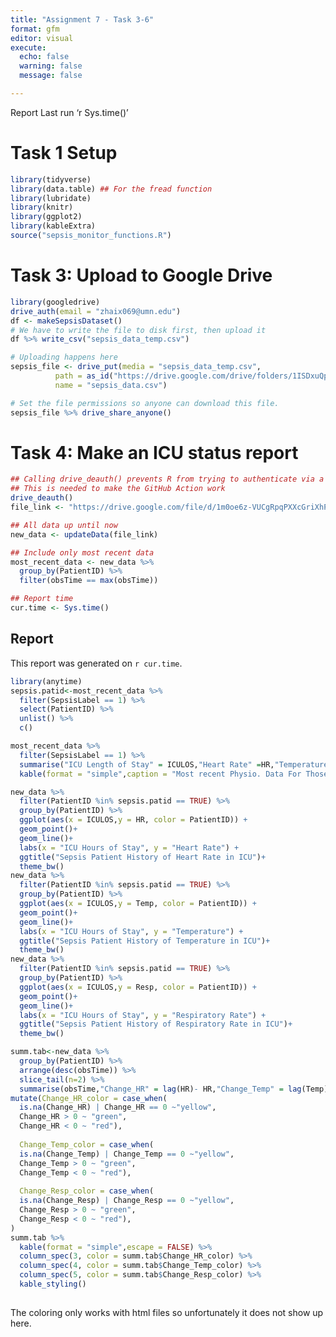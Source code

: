 ```yaml
---
title: "Assignment 7 - Task 3-6"
format: gfm
editor: visual
execute: 
  echo: false
  warning: false
  message: false

---
```


Report Last run 'r Sys.time()'

# Task 1 Setup

```r
library(tidyverse)
library(data.table) ## For the fread function
library(lubridate)
library(knitr)
library(ggplot2)
library(kableExtra)
source("sepsis_monitor_functions.R")
```

# Task 3: Upload to Google Drive

```r
library(googledrive)
drive_auth(email = "zhaix069@umn.edu")
df <- makeSepsisDataset()
# We have to write the file to disk first, then upload it
df %>% write_csv("sepsis_data_temp.csv")

# Uploading happens here
sepsis_file <- drive_put(media = "sepsis_data_temp.csv", 
          path = as_id("https://drive.google.com/drive/folders/1ISDxuQptb8zOHTrmg8YBBGUvQjkClJUW"),
          name = "sepsis_data.csv")

# Set the file permissions so anyone can download this file.
sepsis_file %>% drive_share_anyone()
```

# Task 4: Make an ICU status report

```r
## Calling drive_deauth() prevents R from trying to authenticate via a browser
## This is needed to make the GitHub Action work
drive_deauth()
file_link <- "https://drive.google.com/file/d/1m0oe6z-VUCgRpqPXXcGriXhPpSBFWzSt/view?usp=sharing"

## All data up until now
new_data <- updateData(file_link)

## Include only most recent data
most_recent_data <- new_data %>%
  group_by(PatientID) %>%
  filter(obsTime == max(obsTime))

## Report time
cur.time <- Sys.time()
```

## Report

This report was generated on `r cur.time`.

```r
library(anytime)
sepsis.patid<-most_recent_data %>% 
  filter(SepsisLabel == 1) %>%
  select(PatientID) %>%
  unlist() %>%
  c()

most_recent_data %>% 
  filter(SepsisLabel == 1) %>%
  summarise("ICU Length of Stay" = ICULOS,"Heart Rate" =HR,"Temperature"=Temp, "Respiratory Rate" = Resp) %>%
  kable(format = "simple",caption = "Most recent Physio. Data For Those Who Have Sepsis")

new_data %>%
  filter(PatientID %in% sepsis.patid == TRUE) %>%
  group_by(PatientID) %>%
  ggplot(aes(x = ICULOS,y = HR, color = PatientID)) +
  geom_point()+
  geom_line()+
  labs(x = "ICU Hours of Stay", y = "Heart Rate") +
  ggtitle("Sepsis Patient History of Heart Rate in ICU")+
  theme_bw()
new_data %>%
  filter(PatientID %in% sepsis.patid == TRUE) %>%
  group_by(PatientID) %>%
  ggplot(aes(x = ICULOS,y = Temp, color = PatientID)) +
  geom_point()+
  geom_line()+
  labs(x = "ICU Hours of Stay", y = "Temperature") +
  ggtitle("Sepsis Patient History of Temperature in ICU")+
  theme_bw()
new_data %>%
  filter(PatientID %in% sepsis.patid == TRUE) %>%
  group_by(PatientID) %>%
  ggplot(aes(x = ICULOS,y = Resp, color = PatientID)) +
  geom_point()+
  geom_line()+
  labs(x = "ICU Hours of Stay", y = "Respiratory Rate") +
  ggtitle("Sepsis Patient History of Respiratory Rate in ICU")+
  theme_bw()

summ.tab<-new_data %>% 
  group_by(PatientID) %>%
  arrange(desc(obsTime)) %>%
  slice_tail(n=2) %>%
  summarise(obsTime,"Change_HR" = lag(HR)- HR,"Change_Temp" = lag(Temp)- Temp,"Change_Resp" = lag(Resp)- Resp) %>%
mutate(Change_HR_color = case_when(
  is.na(Change_HR) | Change_HR == 0 ~"yellow",
  Change_HR > 0 ~ "green",
  Change_HR < 0 ~ "red"),
  
  Change_Temp_color = case_when(
  is.na(Change_Temp) | Change_Temp == 0 ~"yellow",
  Change_Temp > 0 ~ "green",
  Change_Temp < 0 ~ "red"),
  
  Change_Resp_color = case_when(
  is.na(Change_Resp) | Change_Resp == 0 ~"yellow",
  Change_Resp > 0 ~ "green",
  Change_Resp < 0 ~ "red"),
)
summ.tab %>%
  kable(format = "simple",escape = FALSE) %>%
  column_spec(3, color = summ.tab$Change_HR_color) %>%
  column_spec(4, color = summ.tab$Change_Temp_color) %>%
  column_spec(5, color = summ.tab$Change_Resp_color) %>%
  kable_styling()
  
```

The coloring only works with html files so unfortunately it does not show up here.
